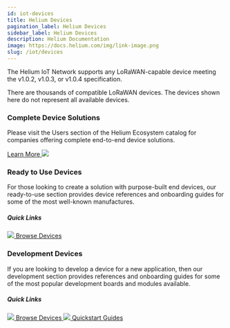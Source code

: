 ```yaml
---
id: iot-devices
title: Helium Devices
pagination_label: Helium Devices
sidebar_label: Helium Devices
description: Helium Documentation
image: https://docs.helium.com/img/link-image.png
slug: /iot/devices
---
```



The Helium IoT Network supports any LoRaWAN-capable device meeting the v1.0.2, v1.0.3, or v1.0.4
specification.

There are thousands of compatible LoRaWAN devices. The devices shown here do not represent all
available devices.

<div class="container" style={{ padding: 0 }}>
  <div class="row">
    <div class="col col--9" style={{ marginBottom: 50, marginTop: 50 }}>
      <h3>Complete Device Solutions</h3>
      <p>
        Please visit the Users section of the Helium Ecosystem catalog for companies offering
        complete end-to-end device solutions.
      </p>
      <a href="https://www.helium.com/ecosystem">
        Learn More <img className="quicklinkarrow" src={useBaseUrl('img/icons/linkarrow.svg')} />
      </a>
    </div>
    <div class="col col--9" style={{ marginBottom: 50 }}>
      <h3>Ready to Use Devices</h3>
      <p>
        For those looking to create a solution with purpose-built end devices, our ready-to-use
        section provides device references and onboarding guides for some of the most well-known
        manufactures.
      </p>
      <h5>Quick Links</h5>
      <a className="block" href="/network-iot/devices/ready-to-use">
        <img className="docicon" src={useBaseUrl('img/icons/docicon.svg')} /> Browse Devices
      </a>
    </div>
    <div class="col col--9" style={{ marginBottom: 50 }}>
      <h3>Development Devices</h3>
      <p>
        If you are looking to develop a device for a new application, then our development section
        provides references and onboarding guides for some of the most popular development boards
        and modules available.
      </p>
      <h5>Quick Links</h5>
      <a className="block" href="/network-iot/devices/development">
        <img className="docicon" src={useBaseUrl('img/icons/docicon.svg')} /> Browse Devices
      </a>
      <a className="block" href="/network-iot/devices/development/quickstart-guides">
        <img className="docicon" src={useBaseUrl('img/icons/docicon.svg')} /> Quickstart Guides
      </a>
    </div>
  </div>
</div>
